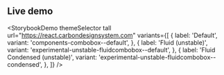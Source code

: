 ## Live demo

<StorybookDemo
  themeSelector
  tall
  url="https://react.carbondesignsystem.com"
  variants={[
    {
      label: 'Default',
      variant: 'components-combobox--default',
    },
    {
      label: 'Fluid (unstable)',
      variant: 'experimental-unstable-fluidcombobox--default',
    },
    {
      label: 'Fluid Condensed (unstable)',
      variant: 'experimental-unstable-fluidcombobox--condensed',
    },
  ]}
/>
